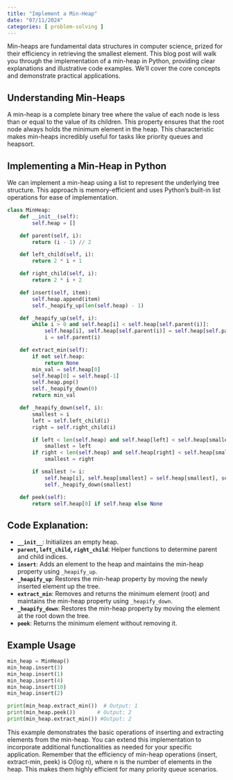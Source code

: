 ```yaml
---
title: "Implement a Min-Heap"
date: "07/11/2024"
categories: [ problem-solving ]
---
```


Min-heaps are fundamental data structures in computer science, prized for their efficiency in retrieving the smallest element.  This blog post will walk you through the implementation of a min-heap in Python, providing clear explanations and illustrative code examples.  We'll cover the core concepts and demonstrate practical applications.


## Understanding Min-Heaps

A min-heap is a complete binary tree where the value of each node is less than or equal to the value of its children. This property ensures that the root node always holds the minimum element in the heap.  This characteristic makes min-heaps incredibly useful for tasks like priority queues and heapsort.


## Implementing a Min-Heap in Python

We can implement a min-heap using a list to represent the underlying tree structure. This approach is memory-efficient and uses Python's built-in list operations for ease of implementation.

```python
class MinHeap:
    def __init__(self):
        self.heap = []

    def parent(self, i):
        return (i - 1) // 2

    def left_child(self, i):
        return 2 * i + 1

    def right_child(self, i):
        return 2 * i + 2

    def insert(self, item):
        self.heap.append(item)
        self._heapify_up(len(self.heap) - 1)

    def _heapify_up(self, i):
        while i > 0 and self.heap[i] < self.heap[self.parent(i)]:
            self.heap[i], self.heap[self.parent(i)] = self.heap[self.parent(i)], self.heap[i]
            i = self.parent(i)

    def extract_min(self):
        if not self.heap:
            return None
        min_val = self.heap[0]
        self.heap[0] = self.heap[-1]
        self.heap.pop()
        self._heapify_down(0)
        return min_val

    def _heapify_down(self, i):
        smallest = i
        left = self.left_child(i)
        right = self.right_child(i)

        if left < len(self.heap) and self.heap[left] < self.heap[smallest]:
            smallest = left
        if right < len(self.heap) and self.heap[right] < self.heap[smallest]:
            smallest = right

        if smallest != i:
            self.heap[i], self.heap[smallest] = self.heap[smallest], self.heap[i]
            self._heapify_down(smallest)

    def peek(self):
        return self.heap[0] if self.heap else None


```

## Code Explanation:

* **`__init__`**: Initializes an empty heap.
* **`parent`, `left_child`, `right_child`**: Helper functions to determine parent and child indices.
* **`insert`**: Adds an element to the heap and maintains the min-heap property using `_heapify_up`.
* **`_heapify_up`**:  Restores the min-heap property by moving the newly inserted element up the tree.
* **`extract_min`**: Removes and returns the minimum element (root) and maintains the min-heap property using `_heapify_down`.
* **`_heapify_down`**: Restores the min-heap property by moving the element at the root down the tree.
* **`peek`**: Returns the minimum element without removing it.


## Example Usage

```python
min_heap = MinHeap()
min_heap.insert(3)
min_heap.insert(1)
min_heap.insert(4)
min_heap.insert(10)
min_heap.insert(2)

print(min_heap.extract_min())  # Output: 1
print(min_heap.peek())       # Output: 2
print(min_heap.extract_min()) #Output: 2

```

This example demonstrates the basic operations of inserting and extracting elements from the min-heap.  You can extend this implementation to incorporate additional functionalities as needed for your specific application.  Remember that the efficiency of min-heap operations (insert, extract-min, peek) is O(log n), where n is the number of elements in the heap.  This makes them highly efficient for many priority queue scenarios.